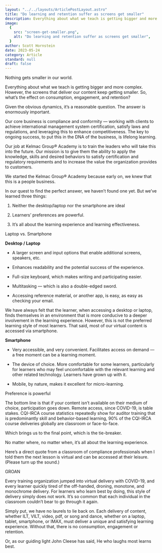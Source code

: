 ```yaml
---
layout: "../../layouts/ArticlePostLayout.astro"
title: "Do learning and retention suffer as screens get smaller"
description: Everything about what we teach is getting bigger and more complex. However, the screens that deliver our content keep getting smaller. So, what’s the effect on consumption, engagement, and retention?
image:
  {
    src: "screen-get-smaller.png",
    alt: "Do learning and retention suffer as screens get smaller",
  }
author: Scott Hornstein
date: 2023-05-24
category: Article
standard: null
draft: false
---
```


Nothing gets smaller in our world.

Everything about what we teach is getting bigger and more complex. However, the screens that deliver our content keep getting smaller. So, what’s the effect on consumption, engagement, and retention?

Given the obvious dynamics, it’s a reasonable question. The answer is enormously important.

Our core business is compliance and conformity — working with clients to achieve international management system certification, satisfy laws and regulations, and leveraging this to enhance competitiveness. The key to ongoing success, to put this in the DNA of the business, is lifelong learning.

Our job at Kelmac Group® Academy is to train the leaders who will take this into the future. Our mission is to give them the ability to apply the knowledge, skills and desired behaviors to satisfy certification and regulatory requirements and to increase the value the organization provides to customers.

We started the Kelmac Group® Academy because early on, we knew that this is a people business.

In our quest to find the perfect answer, we haven’t found one yet. But we’ve learned three things:

1. Neither the desktop/laptop nor the smartphone are ideal

2. Learners’ preferences are powerful.

3. It’s all about the learning experience and learning effectiveness.

Laptop vs. Smartphone

**Desktop / Laptop**

- A larger screen and input options that enable additional screens, speakers, etc.
- Enhances readability and the potential success of the experience.

- Full-size keyboard, which makes writing and participating easier.

- Multitasking — which is also a double-edged sword.

- Accessing reference material, or another app, is easy, as easy as checking your email.

We have always felt that the learner, when accessing a desktop or laptop, finds themselves in an environment that is more conducive to a deeper involvement in the learning experience. However, this is not the preferred learning style of most learners. That said, most of our virtual content is accessed via smartphone.

**Smartphone**

- Very accessible, and very convenient. Facilitates access on demand — a free moment can be a learning moment.

- The device of choice. More comfortable for some learners, particularly for learners who may feel uncomfortable with the relevant learning and other related technology. Learners have grown up with it.

- Mobile, by nature, makes it excellent for micro-learning.

Preference is powerful

The bottom line is that if your content isn’t available on their medium of choice, participation goes down. Remote access, since COVID-19, is table stakes. CQI-IRCA course statistics repeatedly show for auditor training that is predominantly skill and behavior-based learning, 90% of the CQI-IRCA course deliveries globally are classroom or face-to-face.

Which brings us to the final point, which is the tie-breaker.

No matter where, no matter when, it’s all about the learning experience.

Here’s a direct quote from a classroom of compliance professionals when I told them the next lesson is virtual and can be accessed at their leisure. (Please turn up the sound.)

GROAN

Every training organization jumped into virtual delivery with COVID-19, and every learner quickly tired of the off-handed, droning, monotone, and monochrome delivery. For learners who learn best by doing, this style of delivery simply does not work. It’s so common that each individual in the classroom couldn’t bear to go through it again.

Simply put, we have no laurels to lie back on. Each delivery of content, whether ILT, VILT, video, pdf, or song and dance, whether on a laptop, tablet, smartphone, or IMAX, must deliver a unique and satisfying learning experience. Without that, there is no consumption, engagement or retention.

Or, as our guiding light John Cleese has said, He who laughs most learns best.

